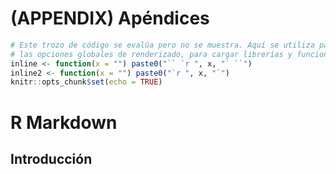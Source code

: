 # (APPENDIX) Apéndices {-} 


```r
# Este trozo de código se evalúa pero no se muestra. Aquí se utiliza para establecer
# las opciones globales de renderizado, para cargar librerías y funciones.
inline <- function(x = "") paste0("`` `r ", x, "` ``")
inline2 <- function(x = "") paste0("`r ", x, "`")
knitr::opts_chunk$set(echo = TRUE)
```

R Markdown {#rmarkdown}
==========

Introducción
------------
